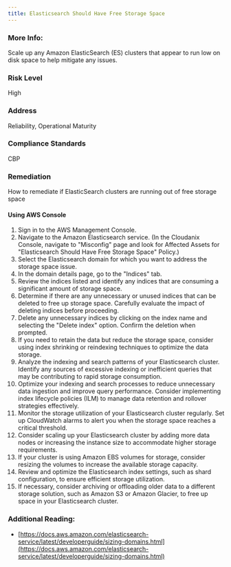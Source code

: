 ```yaml
---
title: Elasticsearch Should Have Free Storage Space
---
```


### More Info:

Scale up any Amazon ElasticSearch (ES) clusters that appear to run low on disk space to help mitigate any issues.

### Risk Level

High

### Address

Reliability, Operational Maturity

### Compliance Standards

CBP

### Remediation

How to remediate if ElasticSearch clusters are running out of free storage space

#### Using AWS Console

1. Sign in to the AWS Management Console.
2. Navigate to the Amazon Elasticsearch service.
   (In the Cloudanix Console, navigate to "Misconfig" page and look for Affected Assets for "Elasticsearch Should Have Free Storage Space" Policy.)
3. Select the Elasticsearch domain for which you want to address the storage space issue.
4. In the domain details page, go to the "Indices" tab.
5. Review the indices listed and identify any indices that are consuming a significant amount of storage space.
6. Determine if there are any unnecessary or unused indices that can be deleted to free up storage space. Carefully evaluate the impact of deleting indices before proceeding.
7. Delete any unnecessary indices by clicking on the index name and selecting the "Delete index" option. Confirm the deletion when prompted.
8. If you need to retain the data but reduce the storage space, consider using index shrinking or reindexing techniques to optimize the data storage.
9. Analyze the indexing and search patterns of your Elasticsearch cluster. Identify any sources of excessive indexing or inefficient queries that may be contributing to rapid storage consumption.
10. Optimize your indexing and search processes to reduce unnecessary data ingestion and improve query performance. Consider implementing index lifecycle policies (ILM) to manage data retention and rollover strategies effectively.
11. Monitor the storage utilization of your Elasticsearch cluster regularly. Set up CloudWatch alarms to alert you when the storage space reaches a critical threshold.
12. Consider scaling up your Elasticsearch cluster by adding more data nodes or increasing the instance size to accommodate higher storage requirements.
13. If your cluster is using Amazon EBS volumes for storage, consider resizing the volumes to increase the available storage capacity.
14. Review and optimize the Elasticsearch index settings, such as shard configuration, to ensure efficient storage utilization.
15. If necessary, consider archiving or offloading older data to a different storage solution, such as Amazon S3 or Amazon Glacier, to free up space in your Elasticsearch cluster.

### Additional Reading:

- [https://docs.aws.amazon.com/elasticsearch-service/latest/developerguide/sizing-domains.html](https://docs.aws.amazon.com/elasticsearch-service/latest/developerguide/sizing-domains.html)

